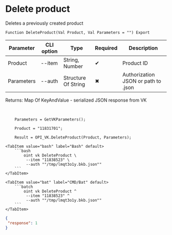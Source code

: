 ﻿---
sidebar_position: 6
description: Delete product and other functions to work with VK in the Open Integration Package, a free open-source integration library for 1C:Enterprise 8, OneScript and CLI
keywords: [1C, 1С, 1С:Enterprise, 1С:Enterprise 8.3, API, Integration, Services, Exchange, OneScript, CLI, VK]
---


# Delete product
 Deletes a previously created product



`Function DeleteProduct(Val Product, Val Parameters = "") Export`

  | Parameter | CLI option | Type | Required | Description |
  |-|-|-|-|-|
  | Product | --item | String, Number | &#x2714; | Product ID |
  | Parameters | --auth | Structure Of String | &#x2716; | Authorization JSON or path to .json |

  
  Returns:  Map Of KeyAndValue - serialized JSON response from VK

<br/>



```bsl title="1C:Enterprise/OneScript code example"
    Parameters = GetVKParameters();

    Product = "11831701";

    Result = OPI_VK.DeleteProduct(Product, Parameters);
```
 

 <Tabs>
  
    <TabItem value="bash" label="Bash" default>
        ```bash
            oint vk DeleteProduct \
             --item "11838523" \
             --auth ""/tmp/lmqt3o1y.bkb.json""
        ```
    </TabItem>
  
    <TabItem value="bat" label="CMD/Bat" default>
        ```batch
            oint vk DeleteProduct ^
             --item "11838523" ^
             --auth ""/tmp/lmqt3o1y.bkb.json""
        ```
    </TabItem>
</Tabs>


```json title="Result"
{
 "response": 1
}
```
